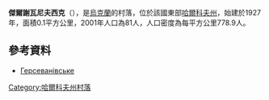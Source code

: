 {{coord|48|54|3|N|36|22|24|E|scale:100000_region:UA|display=title}}

'''傑爾謝瓦尼夫西克'''（{{lang-uk|Герсеванівське}}），是[[烏克蘭|烏克蘭]]的村落，位於該國東部[[哈爾科夫州|哈爾科夫州]]，始建於1927年，面積0.1平方公里，2001年人口為81人，人口密度為每平方公里778.9人。

==參考資料==
* [http://w1.c1.rada.gov.ua/pls/z7502/A005?rdat1=09.01.2009&rf7571=34283 Герсеванівське]{{dead link|date=2017年11月 |bot=InternetArchiveBot |fix-attempted=yes }}

{{DEFAULTSORT:Герсеванівське}}
[[Category:哈爾科夫州村落|Category:哈爾科夫州村落]]


{{Kharkiv-geo-stub}}
